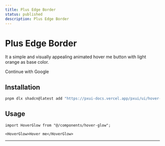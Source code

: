 ```yaml
---
title: Plus Edge Border 
status: published
description: Plus Edge Border
---
```


# Plus Edge Border

It a simple and visually appealing animated hover me button with light orange as base color.

<CompPreview name="plus-edge-border" variants="default">Continue with Google</CompPreview>

## Installation

```bash
pnpm dlx shadcn@latest add "https://pxui-docs.vercel.app/pxui/ui/hover-glow.json"
```

## Usage

```tsx
import HoverGlow from "@/components/hover-glow";
```

```tsx
<HoverGlow>Hover me</HoverGlow>
```
---
